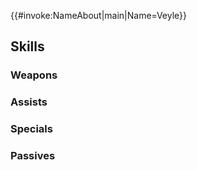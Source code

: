 {{#invoke:NameAbout|main|Name=Veyle}}{{HeroPage Tabs}}
{{Hero Infobox
|Name=Veyle
|Title=Gentle Dragon
|WeaponType=Blue Tome
|MoveType=Infantry
|Origin=Fire Emblem Engage
|Gender=Female
|MythicEffect=Astra
|MythicEffect2=Raiding Party Bonus
|BoostHP=5
|BoostDef=5
|actorEN=Megan Taylor Harvey
|actorJP=上田麗奈
|artist=館田ダン
|additionDate=October 31, 2023
|releaseDate=October 31, 2023
|cv1=14
|cv2=900200
|TagID=神階ヴェイル
|InternalID=1015
|Properties=mythic,hat
|description=Daughter of the Fell Dragon. She has devoted a loving heart to working for the good of humanity. Appears in Fire Emblem Engage.
}}
{{Stats Page
|Lv1HP=17|Lv1ATK=16|Lv1SPD=8|Lv1DEF=4|Lv1RES=7
|GRHP=50|GRATK=70|GRSPD=50|GRDEF=40|GRRES=90
}}
==Skills==
===Weapons===
{{Weapons Table
|weapon1=Thunder
|weapon1Default=1
|weapon1Unlock=1
|weapon2=Elthunder
|weapon2Default=2
|weapon2Unlock=2
|weapon3=Thoron
|weapon3Default=4
|weapon3Unlock=3
|weapon4=Obscurité
|weapon4Default=5
|weapon4Unlock=5
}}
===Assists===
{{Assists Table}}
===Specials===
{{Specials Table
|special1=Chilling Wind
|special1Default=4
|special1Unlock=3
|special2=Iceberg
|special2Unlock=4
}}
===Passives===
{{Passives Table
|passiveA1=Atk/Res Finish 1
|passiveA2=Atk/Res Finish 2
|passiveA3=Atk/Res Finish 3
|passiveA4=Atk/Res Finish 4
|passiveA1Unlock=2
|passiveA2Unlock=3
|passiveA3Unlock=4
|passiveA4Unlock=5
|passiveB1=Atk/Res Tempo 1
|passiveB2=Atk/Res Tempo 2
|passiveB3=Atk/Res Tempo 3
|passiveB4=Atk/Res Tempo 4
|passiveB1Unlock=2
|passiveB2Unlock=3
|passiveB3Unlock=4
|passiveB4Unlock=5
|passiveC1=Fell Protection
|passiveC1Unlock=5
}}
{{Heroes Navbox}}